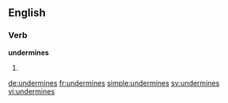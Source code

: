
==English==

===Verb===
'''undermines'''

# {{third-person singular of|undermine}}

[[de:undermines]]
[[fr:undermines]]
[[simple:undermines]]
[[sv:undermines]]
[[vi:undermines]]